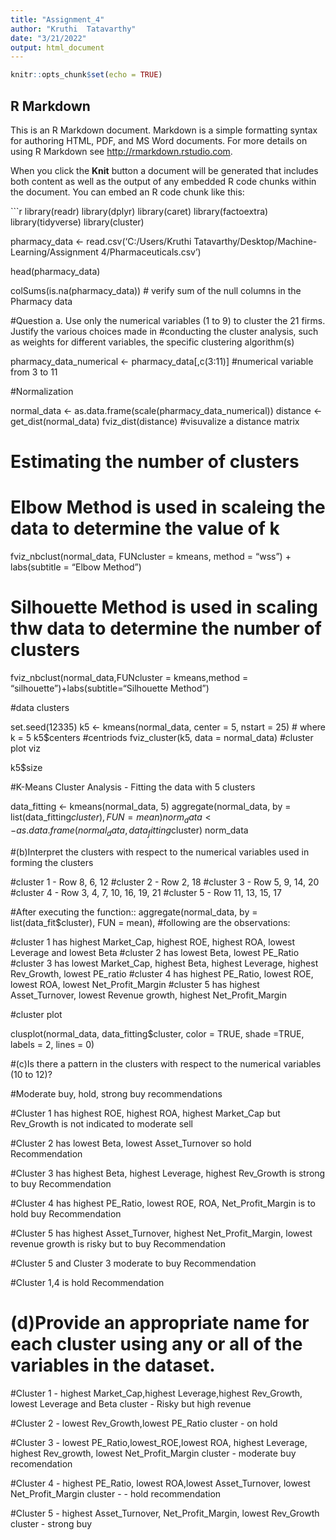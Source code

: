 ```yaml
---
title: "Assignment_4"
author: "Kruthi  Tatavarthy"
date: "3/21/2022"
output: html_document
---
```


```r
knitr::opts_chunk$set(echo = TRUE)
```

## R Markdown

This is an R Markdown document. Markdown is a simple formatting syntax for authoring HTML, PDF, and MS Word documents. For more details on using R Markdown see <http://rmarkdown.rstudio.com>.

When you click the **Knit** button a document will be generated that includes both content as well as the output of any embedded R code chunks within the document. You can embed an R code chunk like this:

```r
library(readr)
library(dplyr)
library(caret)
library(factoextra)
library(tidyverse)
library(cluster)


pharmacy_data <- read.csv('C:/Users/Kruthi Tatavarthy/Desktop/Machine-Learning/Assignment 4/Pharmaceuticals.csv')

head(pharmacy_data)

colSums(is.na(pharmacy_data)) # verify sum of the null columns in the Pharmacy data 

#Question a. Use only the numerical variables (1 to 9) to cluster the 21 firms. Justify the various choices made in
#conducting the cluster analysis, such as weights for different variables, the specific clustering algorithm(s)

pharmacy_data_numerical <- pharmacy_data[,c(3:11)] #numerical variable from 3 to 11

#Normalization 

normal_data <- as.data.frame(scale(pharmacy_data_numerical))
distance <- get_dist(normal_data)
fviz_dist(distance) #visuvalize a distance matrix

# Estimating the  number of clusters
# Elbow Method is used in scaleing the data to determine the value of k

fviz_nbclust(normal_data, FUNcluster = kmeans, method = "wss") + labs(subtitle = "Elbow Method")

# Silhouette Method is used in scaling thw data to determine the number of clusters
fviz_nbclust(normal_data,FUNcluster = kmeans,method = "silhouette")+labs(subtitle="Silhouette Method")

#data clusters

set.seed(12335)
k5 <- kmeans(normal_data, center = 5, nstart = 25) # where k = 5
k5$centers #centriods
fviz_cluster(k5, data = normal_data) #cluster plot viz

k5$size

#K-Means Cluster Analysis - Fitting the data with 5 clusters

data_fitting <- kmeans(normal_data, 5)
aggregate(normal_data, by = list(data_fitting$cluster), FUN = mean)
norm_data <- as.data.frame(normal_data, data_fitting$cluster)
norm_data

#(b)Interpret the clusters with respect to the numerical variables used in forming the clusters

#cluster 1 - Row 8, 6, 12
#cluster 2 - Row 2, 18
#cluster 3 - Row 5, 9, 14, 20
#cluster 4 - Row 3, 4, 7, 10, 16, 19, 21
#cluster 5 - Row 11, 13, 15, 17


#After executing the function::  aggregate(normal_data, by = list(data_fit$cluster), FUN = mean), 
#following are the observations:
  
#cluster 1 has highest Market_Cap, highest ROE, highest ROA, lowest Leverage and lowest Beta
#cluster 2 has lowest Beta, lowest PE_Ratio
#cluster 3 has lowest Market_Cap, highest Beta, highest Leverage, highest Rev_Growth, lowest PE_ratio
#cluster 4 has highest PE_Ratio, lowest ROE, lowest ROA, lowest Net_Profit_Margin
#cluster 5 has highest Asset_Turnover, lowest Revenue growth, highest Net_Profit_Margin


#cluster plot

clusplot(normal_data, data_fitting$cluster, color = TRUE, shade =TRUE, labels = 2, lines = 0)

#(c)Is there a pattern in the clusters with respect to the numerical variables (10 to 12)? 

#Moderate buy, hold, strong buy recommendations

#Cluster 1 has highest ROE, highest ROA, highest Market_Cap but Rev_Growth is not indicated to moderate sell 

#Cluster 2 has lowest Beta, lowest Asset_Turnover so hold Recommendation

#Cluster 3 has highest Beta, highest Leverage, highest Rev_Growth is strong to buy Recommendation

#Cluster 4 has highest PE_Ratio, lowest ROE, ROA, Net_Profit_Margin is to hold buy Recommendation

#Cluster 5 has highest Asset_Turnover, highest Net_Profit_Margin, lowest revenue growth is risky but to buy Recommendation

#Cluster 5 and Cluster 3 moderate to buy Recommendation

#Cluster 1,4 is hold Recommendation


# (d)Provide an appropriate name for each cluster using any or all of the variables in the dataset.


#Cluster 1 - highest Market_Cap,highest Leverage,highest Rev_Growth, lowest Leverage and Beta cluster -  Risky but high revenue

#Cluster 2 - lowest Rev_Growth,lowest PE_Ratio cluster - on hold 

#Cluster 3 - lowest PE_Ratio,lowest_ROE,lowest ROA, highest Leverage, highest Rev_growth, lowest Net_Profit_Margin cluster - moderate buy recomendation

#Cluster 4 - highest PE_Ratio, lowest ROA,lowest Asset_Turnover, lowest Net_Profit_Margin cluster - - hold recommendation

#Cluster 5 - highest Asset_Turnover, Net_Profit_Margin, lowest Rev_Growth cluster - strong buy 